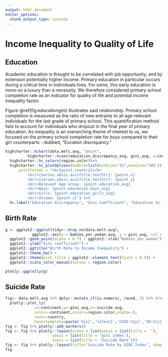 ```yaml
---
output: html_document
editor_options: 
  chunk_output_type: console
---
```

# Income Inequality to Quality of Life
## Education
Academic education is thought to be correlated with job opportunity, and by extension potentially higher income. Primary education in particular occurs during a critical time in individuals lives. For some, this early education is more-so a luxury than a necessity. We therefore considered primary school completion rate as an indicator for quality of life and potential income inequality factor.

Figure \@ref(fig:educationgini) illustrates said relationship. Primary school completion is measured as the ratio of new entrants to all age-relevant individuals for the last grade of primary school. This quantification method fails to account for individuals who dropout in the final year of primary education. As inequality is an overarching theme of interest to us, we focused on the primary school completion rate for boys compared to their girl counterparts - dubbed, "Eucation discrepancy."

```r
highcharter::hchart(data.melt.avg, "point",
          highcharter::hcaes(education_discrepancy_avg, gini_avg, z=income_avg, group = continent)) %>% 
  highcharter::hc_colors(region.color)%>% 
  highcharter::hc_plotOptions(bubble=list(minSize="1%",maxSize="10%")) %>% highcharter::hc_tooltip(
      pointFormat = "<b>{point.country}</b>
          <br/>{series.xAxis.axisTitle.textStr}: {point.x}
          <br/>{series.yAxis.axisTitle.textStr}: {point.y}
          <br/>Relevant Age Group: {point.education_avg}
          <br/>Boys: {point.education_boys_avg}
          <br/>Girls: {point.education_girls_avg}
          <br/>Income: {point.z}") %>%
  hc.label("Education Discrepancy", "Gini Coefficient", "Education to Income Inequality")
```

## Birth Rate
```r
g <- ggplot2::ggplot(tidyr::drop_na(data.melt.avg), 
            ggplot2::aes(x = babies_per_woman_avg, y = gini_avg, col = continent,  size = income_avg)) + 
  ggplot2::geom_point(alpha = 0.7) + ggplot2::xlab("Babies per woman") + 
  ggplot2::ylab("Gini coefficient") +
  ggplot2::ggtitle("Birth Rate to Income Inequality") + 
  ggplot2::theme_bw() + 
  ggplot2::theme(plot.title = ggplot2::element_text(hjust = 0.5)) + 
  ggplot2::scale_color_manual(values = region.color)

plotly::ggplotly(g)
```

## Suicide Rate
```r
fig<- data.melt.avg %>% dplyr::mutate_if(is.numeric, round, 2) %>% #For hovertemplate readability.
  plotly::plot_ly(
             x=~continent,y=~gini_avg,z=~suicide_avg,
             color=~continent,colors=region.color,alpha=.8,
             text=~country,
             hovertemplate=paste('%{x}','%{text}','GINI:%{y}','SR:%{z}',sep='<br>'))
fig <- fig %>% plotly::add_markers()
fig <- fig %>% plotly::layout(scene = list(xaxis = list(title = ''),
                     yaxis = list(title = 'gini index'),
                     zaxis = list(title = 'Suicide Rate')))
fig <- fig %>% plotly::layout(title="Suicide Rate by GINI Index", showlegend = FALSE)
fig
```
